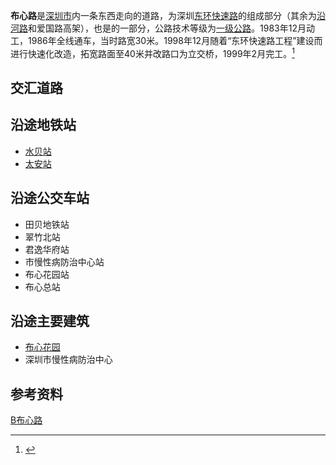{{Infobox China Road
|路牌类型=Shenzhen
|中文道路名称=布心路
|道路英文名=Buxin Rd
|图片=File:SZ 深圳 Shenzhen 羅湖 Luohu District 布心路 Buxin Road name sign blue Dec-2017 IX1.jpg
|图片说明=布心路辅道与翠竹路交界处
|道路属性=城市快速路
|道路总长度=2.3
|所在地区=[[广东省|广东省]][[深圳市|深圳市]]
|part_of={{中國國道名|107}}
|起点=洪湖立交
|终点=[[爱国路|爱国路]]东湖立交
}}

'''布心路'''是[[深圳市|深圳市]]内一条东西走向的道路，为深圳[[东环快速路|东环快速路]]的组成部分（其余为[[沿河路_(深圳市)|沿河路]]和爱国路高架），也是{{中国国道名|107}}的一部分，公路技术等级为[[中华人民共和国公路等级|一级公路]]。1983年12月动工，1986年全线通车，当时路宽30米。1998年12月随着“东环快速路工程”建设而进行快速化改造，拓宽路面至40米并改路口为立交桥，1999年2月完工。<ref>{{Cite book|title=深圳市志·市政建设志|last=|first=|publisher=|year=|isbn=|location=|pages=607—610}}</ref>

==交汇道路==
{{Start expwy exit box|place=1}}
{{Expwy exit item|place=[[深圳市|深圳市]][[罗湖區|罗湖區]]|place rows=5|index=|type=H|name=洪湖立交|dist start=|road connection={{中国国道名|205|[[文錦路|文锦北路]]}}<br>{{中国国道名|107|[[泥岗东路|泥岗东路]]}}|comment=}}
{{Expwy exit item|index=|type=E|name=翠湖跨线桥|dist start=|road connection=[[翠竹路_(深圳罗湖)|翠竹路]]<br>太白路|comment=[[水贝|水贝]]珠宝园区}}
{{Expwy exit item|index=|type=E|name=东晓路出口|dist start=|road connection={{中国国道名|107|[[爱国路|爱国路]]}}<br>东晓路|comment=[[深圳市职业病防治院|深圳市职业病防治院]]<br>西行仅入口<br>东行仅出口}}
{{Expwy exit item|index=|type=E|name=东昌路出口|dist start=|road connection=东昌路<br>东晓路|comment=仅西行|state=u}}
{{Expwy exit item|index=|type=M|name=东湖立交|dist start=|highway connection=[[东部过境高速|东部过境高速]]<br>[[丹平快速路|丹平快速路]]|road connection={{中国国道名|107|[[爱国路_(罗湖区)|爱国路]]}}<br>{{中国省道名|360|[[沙湾路|沙湾路]]}}<br>{{中国省道名|360|[[沿河北路|沿河北路]]<br>（爱国路高架桥）}}|comment=施工中<br>[[东部过境高速|东部过境高速]](暂未开通)<br>东行方向暂无法北转}}

{{End expwy exit box|place=1}}

==沿途地铁站==
*[[水贝站|水贝站]]
*[[太安站|太安站]]

==沿途公交车站==
*田贝地铁站
*翠竹北站
*君逸华府站
*市慢性病防治中心站
*布心花园站
*布心总站
==沿途主要建筑==
*[[布心花园|布心花园]]
*深圳市慢性病防治中心
==参考资料==
{{深圳小作品}}
{{深圳市主要道路}}
[[Category:深圳道路|B布心路]]